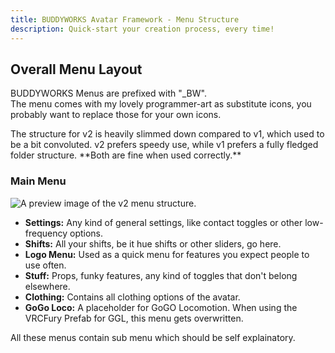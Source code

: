 ```yaml
---
title: BUDDYWORKS Avatar Framework - Menu Structure
description: Quick-start your creation process, every time!
---
```


## Overall Menu Layout

BUDDYWORKS Menus are prefixed with "\_BW".  
The menu comes with my lovely programmer-art as substitute icons, you probably want to replace those for your own icons.

<Aside>The structure for v2 is heavily slimmed down compared to v1, which used to be a bit convoluted.  
v2 prefers speedy use, while v1 prefers a fully fledged folder structure.   
**Both are fine when used correctly.**</Aside>

### Main Menu

![A preview image of the v2 menu structure.](./img/002.png)  

- **Settings:** Any kind of general settings, like contact toggles or other low-frequency options.
- **Shifts:** All your shifts, be it hue shifts or other sliders, go here.
- **Logo Menu:** Used as a quick menu for features you expect people to use often.
- **Stuff:** Props, funky features, any kind of toggles that don't belong elsewhere.
- **Clothing:** Contains all clothing options of the avatar.
- **GoGo Loco:** A placeholder for GoGO Locomotion. When using the VRCFury Prefab for GGL, this menu gets overwritten.

All these menus contain sub menu which should be self explainatory.